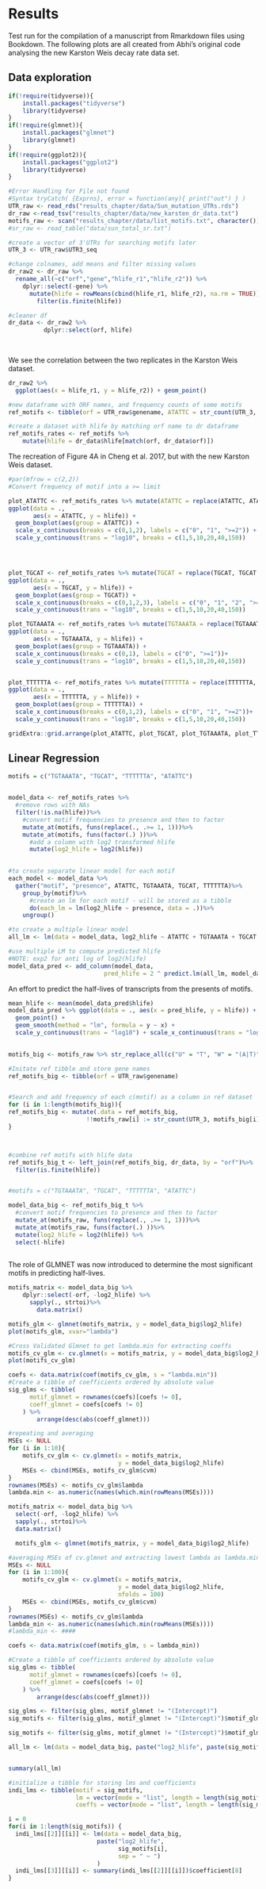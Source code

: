 
# Results

Test run for the compilation of a manuscript from Rmarkdown files using Bookdown. The following plots are all created from Abhi's original code analysing the new Karston Weis decay rate data set.

## Data exploration

```r

if(!require(tidyverse)){
    install.packages("tidyverse")
    library(tidyverse)
}
if(!require(glmnet)){
    install.packages("glmnet")
    library(glmnet)
}
if(!require(ggplot2)){
    install.packages("ggplot2")
    library(tidyverse)
}

```

```R
#Error Handling for File not found
#Syntax tryCatch( {Exprns}, error = function(any){ print("out") } )
UTR_raw <- read_rds("results_chapter/data/Sun_mutation_UTRs.rds")
dr_raw <-read_tsv("results_chapter/data/new_karsten_dr_data.txt")
motifs_raw <- scan("results_chapter/data/list_motifs.txt", character())
#sr_raw <- read_table("data/sun_total_sr.txt")

```

```R
#create a vector of 3'UTRs for searching motifs later 
UTR_3 <- UTR_raw$UTR3_seq

#change colnames, add means and filter missing values 
dr_raw2 <- dr_raw %>%
  rename_all(~c("orf","gene","hlife_r1","hlife_r2")) %>%
    dplyr::select(-gene) %>%
      mutate(hlife = rowMeans(cbind(hlife_r1, hlife_r2), na.rm = TRUE)) %>% 
        filter(is.finite(hlife)) 

#cleaner df
dr_data <- dr_raw2 %>%
          dplyr::select(orf, hlife)
          
  
```

We see the correlation between the two replicates in the Karston Weis dataset.

```R
dr_raw2 %>%
  ggplot(aes(x = hlife_r1, y = hlife_r2)) + geom_point() 
```


```R


#new dataframe with ORF names, and frequency counts of some motifs  
ref_motifs <- tibble(orf = UTR_raw$genename, ATATTC = str_count(UTR_3, "ATATTC"), TGCAT = str_count(UTR_3, "TGCAT"), TGTAAATA = str_count(UTR_3, "TGTAAATA"), TTTTTTA = str_count(UTR_3, "TTTTTTA"))

```



```R
#create a dataset with hlife by matching orf name to dr dataframe
ref_motifs_rates <- ref_motifs %>%
    mutate(hlife = dr_data$hlife[match(orf, dr_data$orf)])


```


The recreation of Figure 4A in Cheng et al. 2017, but with the new Karston Weis dataset.

```R
#par(mfrow = c(2,2))
#Convert frequency of motif into a >= limit

plot_ATATTC <- ref_motifs_rates %>% mutate(ATATTC = replace(ATATTC, ATATTC >= 2, 2)) %>%
ggplot(data = ., 
       aes(x = ATATTC, y = hlife)) +
  geom_boxplot(aes(group = ATATTC)) + 
  scale_x_continuous(breaks = c(0,1,2), labels = c("0", "1", ">=2")) +
  scale_y_continuous(trans = "log10", breaks = c(1,5,10,20,40,150))




plot_TGCAT <- ref_motifs_rates %>% mutate(TGCAT = replace(TGCAT, TGCAT >= 3, 3)) %>%
ggplot(data = ., 
       aes(x = TGCAT, y = hlife)) +
  geom_boxplot(aes(group = TGCAT)) + 
  scale_x_continuous(breaks = c(0,1,2,3), labels = c("0", "1", "2", ">=3"))+
  scale_y_continuous(trans = "log10", breaks = c(1,5,10,20,40,150))

plot_TGTAAATA <- ref_motifs_rates %>% mutate(TGTAAATA = replace(TGTAAATA, TGTAAATA >= 1, 1)) %>%
ggplot(data = ., 
       aes(x = TGTAAATA, y = hlife)) +
  geom_boxplot(aes(group = TGTAAATA)) + 
  scale_x_continuous(breaks = c(0,1), labels = c("0", ">=1"))+
  scale_y_continuous(trans = "log10", breaks = c(1,5,10,20,40,150))


plot_TTTTTTA <- ref_motifs_rates %>% mutate(TTTTTTA = replace(TTTTTTA, TTTTTTA >= 2, 2)) %>%
ggplot(data = ., 
       aes(x = TTTTTTA, y = hlife)) +
  geom_boxplot(aes(group = TTTTTTA)) + 
  scale_x_continuous(breaks = c(0,1,2), labels = c("0", "1", ">=2"))+
  scale_y_continuous(trans = "log10", breaks = c(1,5,10,20,40,150))

gridExtra::grid.arrange(plot_ATATTC, plot_TGCAT, plot_TGTAAATA, plot_TTTTTTA, ncol=4)

```

## Linear Regression

```R
motifs = c("TGTAAATA", "TGCAT", "TTTTTTA", "ATATTC")


model_data <- ref_motifs_rates %>%
  #remove rows with NAs
  filter(!is.na(hlife))%>%
    #convert motif frequencies to presence and then to factor
    mutate_at(motifs, funs(replace(., .>= 1, 1)))%>%
    mutate_at(motifs, funs(factor(.) ))%>%
      #add a column with log2 transformed hlife
      mutate(log2_hlife = log2(hlife))
        

```



```R

#to create separate linear model for each motif
each_model <- model_data %>%
  gather("motif", "presence", ATATTC, TGTAAATA, TGCAT, TTTTTTA)%>%
    group_by(motif)%>%
      #create an lm for each motif - will be stored as a tibble
      do(each_lm = lm(log2_hlife ~ presence, data = .))%>%
    ungroup()

#to create a multiple linear model
all_lm <- lm(data = model_data, log2_hlife ~ ATATTC + TGTAAATA + TGCAT + TTTTTTA)

#use multiple LM to compute predicted hlife
#NOTE: exp2 for anti log of log2(hlife)
model_data_pred <- add_column(model_data, 
                           pred_hlife = 2 ^ predict.lm(all_lm, model_data))


```

An effort to predict the half-lives of transcripts from the presents of motifs.

```R
mean_hlife <- mean(model_data_pred$hlife)
model_data_pred %>% ggplot(data = ., aes(x = pred_hlife, y = hlife)) + 
  geom_point() + 
  geom_smooth(method = "lm", formula = y ~ x) +
  scale_y_continuous(trans = "log10") + scale_x_continuous(trans = "log10") + labs(y = "Half Life", x = "Predicted Half Life") + geom_hline(aes(yintercept = mean(hlife)), col = "red") + geom_text(aes(x = 8, y = mean_hlife, label = paste("mean = ", round(mean_hlife, digits = 4))), vjust = -10, col = "red") 
        
```


```R

motifs_big <- motifs_raw %>% str_replace_all(c("U" = "T", "W" = "(A|T)", "S" = "(C|G)", "M" = "(A|C)", "K" = "(G|T)", "R" = "(A|G)", "Y" = "(C|T)", "B" = "(C|G|T)", "D" = "(A|G|T)", "H" = "(A|C|T)", "V" = "(A|C|G)", "N" = "(A|C|G|T)"))

#Initate ref tibble and store gene names
ref_motifs_big <- tibble(orf = UTR_raw$genename)


#Search and add frequency of each c(motif) as a column in ref dataset
for (i in 1:length(motifs_big)){
ref_motifs_big <- mutate(.data = ref_motifs_big, 
                      !!motifs_raw[i] := str_count(UTR_3, motifs_big[i]))
}



#combine ref motifs with hlife data 
ref_motifs_big_t <- left_join(ref_motifs_big, dr_data, by = "orf")%>%
  filter(is.finite(hlife))


#motifs = c("TGTAAATA", "TGCAT", "TTTTTTA", "ATATTC")

model_data_big <- ref_motifs_big_t %>%
  #convert motif frequencies to presence and then to factor
  mutate_at(motifs_raw, funs(replace(., .>= 1, 1)))%>%
  mutate_at(motifs_raw, funs(factor(.) ))%>%
  mutate(log2_hlife = log2(hlife)) %>%
  select(-hlife)
        

```

The role of GLMNET was now introduced to determine the most significant motifs in predicting half-lives.

```R
motifs_matrix <- model_data_big %>%
    dplyr::select(-orf, -log2_hlife) %>%
      sapply(., strtoi)%>%
        data.matrix()

motifs_glm <- glmnet(motifs_matrix, y = model_data_big$log2_hlife)
plot(motifs_glm, xvar="lambda")
```

```r

#Cross Validated Glmnet to get lambda.min for extracting coeffs 
motifs_cv_glm <- cv.glmnet(x = motifs_matrix, y = model_data_big$log2_hlife)
plot(motifs_cv_glm)

coefs <- data.matrix(coef(motifs_cv_glm, s = "lambda.min"))
#Create a tibble of coefficients ordered by absolute value
sig_glms <- tibble(
      motif_glmnet = rownames(coefs)[coefs != 0],
      coeff_glmnet = coefs[coefs != 0]
    ) %>%
        arrange(desc(abs(coeff_glmnet)))

#repeating and averaging
MSEs <- NULL
for (i in 1:10){
    motifs_cv_glm <- cv.glmnet(x = motifs_matrix, 
                               y = model_data_big$log2_hlife)
    MSEs <- cbind(MSEs, motifs_cv_glm$cvm)
}
rownames(MSEs) <- motifs_cv_glm$lambda
lambda.min <- as.numeric(names(which.min(rowMeans(MSEs))))

```


```R
motifs_matrix <- model_data_big %>%
  select(-orf, -log2_hlife) %>%
  sapply(., strtoi)%>%
  data.matrix()

  motifs_glm <- glmnet(motifs_matrix, y = model_data_big$log2_hlife)

#averaging MSEs of cv.glmnet and extracting lowest lambda as lambda.min
MSEs <- NULL
for (i in 1:100){
    motifs_cv_glm <- cv.glmnet(x = motifs_matrix, 
                               y = model_data_big$log2_hlife,
                               nfolds = 100)
    MSEs <- cbind(MSEs, motifs_cv_glm$cvm)
}
rownames(MSEs) <- motifs_cv_glm$lambda
lambda_min <- as.numeric(names(which.min(rowMeans(MSEs))))
#lambda_min <- ####

coefs <- data.matrix(coef(motifs_glm, s = lambda_min))

#Create a tibble of coefficients ordered by absolute value
sig_glms <- tibble(
      motif_glmnet = rownames(coefs)[coefs != 0],
      coeff_glmnet = coefs[coefs != 0]
    ) %>%
        arrange(desc(abs(coeff_glmnet)))

sig_glms <- filter(sig_glms, motif_glmnet != "(Intercept)")
sig_motifs <- filter(sig_glms, motif_glmnet != "(Intercept)")$motif_glmnet


```


```R
sig_motifs <- filter(sig_glms, motif_glmnet != "(Intercept)")$motif_glmnet

all_lm <- lm(data = model_data_big, paste("log2_hlife", paste(sig_motifs, collapse = " + "), sep = " ~ "))


summary(all_lm)

#initialize a tibble for storing lms and coefficients
indi_lms <- tibble(motif = sig_motifs, 
                   lm = vector(mode = "list", length = length(sig_motifs)), 
                   coeffs = vector(mode = "list", length = length(sig_motifs)))

i = 0
for(i in 1:length(sig_motifs)) {
  indi_lms[[2]][[i]] <- lm(data = model_data_big, 
                         paste("log2_hlife", 
                               sig_motifs[i], 
                               sep = " ~ ")
                         )
  indi_lms[[3]][[i]] <- summary(indi_lms[[2]][[i]])$coefficient[8]
}


```
